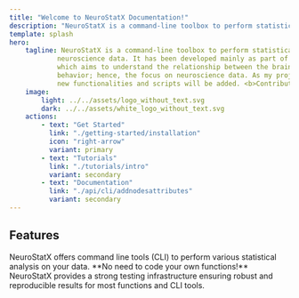 ```yaml
---
title: "Welcome to NeuroStatX Documentation!"
description: "NeuroStatX is a command-line toolbox to perform statistical analysis on neuroscience data."
template: splash
hero:
    tagline: NeuroStatX is a command-line toolbox to perform statistical analysis on
            neuroscience data. It has been developed mainly as part of my PhD project,
            which aims to understand the relationship between the brain, cognition, and
            behavior; hence, the focus on neuroscience data. As my project goes forward,
            new functionalities and scripts will be added. <b>Contributions are welcome!</b>
    image:
        light: ../../assets/logo_without_text.svg
        dark: ../../assets/white_logo_without_text.svg
    actions:
        - text: "Get Started"
          link: "./getting-started/installation"
          icon: "right-arrow"
          variant: primary
        - text: "Tutorials"
          link: "./tutorials/intro"
          variant: secondary
        - text: "Documentation"
          link: "./api/cli/addnodesattributes"
          variant: secondary
---
```



## Features

<CardGrid stagger>
    <Card title="Command Line Tools" icon="seti:powershell">
        NeuroStatX offers command line tools (CLI) to perform various statistical
        analysis on your data. **No need to code your own functions!** 
    </Card>
    <Card title="Testing Infrastructure" icon="seti:python">
        NeuroStatX provides a strong testing infrastructure ensuring robust and
        reproducible results for most functions and CLI tools.
    </Card>
</CardGrid>